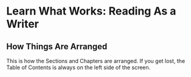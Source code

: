 # Learn What Works: Reading As a Writer

## How Things Are Arranged
This is how the Sections and Chapters are arranged. If you get lost, the Table of Contents is always on the left side of the screen.  

